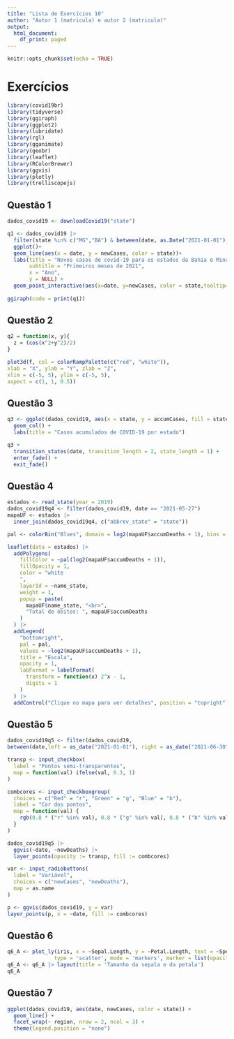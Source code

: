 ```yaml
---
title: "Lista de Exercícios 10"
author: "Autor 1 (matricula) e autor 2 (matricula)"
output:
  html_document:
    df_print: paged
---
```


<!-- EDITE AS INFORMAÇÕES ACIMA -->

```r
knitr::opts_chunk$set(echo = TRUE)
```

# Exercícios

```r
library(covid19br)
library(tidyverse)
library(ggiraph)
library(ggplot2)
library(lubridate)
library(rgl)
library(gganimate)
library(geobr)
library(leaflet)
library(RColorBrewer)
library(ggvis)
library(plotly)
library(trelliscopejs)
```

## Questão 1

```r
dados_covid19 <- downloadCovid19("state")

q1 <- dados_covid19 |>  
  filter(state %in% c("MG","BA") & between(date, as.Date("2021-01-01"), as.Date("2021-02-28"))) |>  
  ggplot()+
  geom_line(aes(x = date, y = newCases, color = state))+
  labs(title = "Novos casos de covid-19 para os estados da Bahia e Minas Gerais",
       subtitle = "Primeiros meses de 2021",
       x = "Ano",
       y = NULL) + 
  geom_point_interactive(aes(x=date, y=newCases, color = state,tooltip=newCases))
                         
ggiraph(code = print(q1))
```

## Questão 2

```r
q2 = function(x, y){
  z = (cos(x^2+y^2)/2)
}

plot3d(f, col = colorRampPalette(c("red", "white")),
xlab = "X", ylab = "Y", zlab = "Z",
xlim = c(-5, 5), ylim = c(-5, 5),
aspect = c(1, 1, 0.5))
```

## Questão 3

```r
q3 <- ggplot(dados_covid19, aes(x = state, y = accumCases, fill = state)) +
  geom_col() +
  labs(title = "Casos acumulados de COVID-19 por estado")

q3 +
  transition_states(date, transition_length = 2, state_length = 1) +
  enter_fade() +
  exit_fade()

```

## Questão 4

```r
estados <- read_state(year = 2019)
dados_covid19q4 <- filter(dados_covid19, date == "2021-05-27")
mapaUF <- estados |> 
  inner_join(dados_covid19q4, c("abbrev_state" = "state"))

pal <- colorBin("Blues", domain = log2(mapaUF$accumDeaths + 1), bins = 5)

leaflet(data = estados) |> 
  addPolygons(
    fillColor = ~pal(log2(mapaUF$accumDeaths + 1)),
    fillOpacity = 1,
    color = "white
    ",
    layerId = ~name_state,
    weight = 1,
    popup = paste(
      mapaUF$name_state, "<br>",
      "Total de óbitos: ", mapaUF$accumDeaths
    )
  ) |> 
  addLegend(
    "bottomright",
    pal = pal,
    values = ~log2(mapaUF$accumDeaths + 1),
    title = "Escala",
    opacity = 1,
    labFormat = labelFormat(
      transform = function(x) 2^x - 1,
      digits = 1
    )
  ) |> 
  addControl("Clique no mapa para ver detalhes", position = "topright")

```

## Questão 5

```r
dados_covid19q5 <- filter(dados_covid19,
between(date,left = as_date("2021-01-01"), right = as_date("2021-06-30")) )

transp <- input_checkbox(
  label = "Pontos semi-transparentes",
  map = function(val) ifelse(val, 0.3, 1)
)

combcores <- input_checkboxgroup(
  choices = c("Red" = "r", "Green" = "g", "Blue" = "b"),
  label = "Cor dos pontos",
  map = function(val) {
    rgb(0.8 * ("r" %in% val), 0.8 * ("g" %in% val), 0.8 * ("b" %in% val))
  }
)

dados_covid19q5 |> 
  ggvis(~date, ~newDeaths) |> 
  layer_points(opacity := transp, fill := combcores)

```

```r
var <- input_radiobuttons(
  label = "Variável",
  choices = c("newCases", "newDeaths"),
  map = as.name
)

p <- ggvis(dados_covid19, y = var)
layer_points(p, x = ~date, fill := combcores)

```


## Questão 6

```r
q6_A <- plot_ly(iris, x = ~Sepal.Length, y = ~Petal.Length, text = ~Species,
               type = 'scatter', mode = 'markers', marker = list(opacity = 0.5))
q6_A <- q6_A |> layout(title = 'Tamanho da sepala e da petala')
q6_A

```

## Questão 7

```r
ggplot(dados_covid19, aes(date, newCases, color = state)) +
  geom_line() +
  facet_wrap(~ region, nrow = 2, ncol = 3) +
  theme(legend.position = "none")

```
